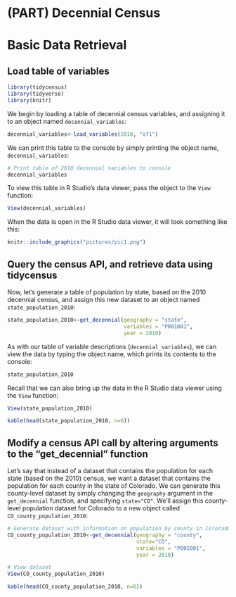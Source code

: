 # (PART) Decennial Census {-}

# Basic Data Retrieval

## Load table of variables

```r
library(tidycensus)
library(tidyverse)
library(knitr)
```

We begin by loading a table of decennial census variables, and assigning it to an object named ```decennial_variables```:

```r
decennial_variables<-load_variables(2010, "sf1")
```

We can print this table to the console by simply printing the object name, ```decennial_variables```:

```r
# Print table of 2010 decennial variables to console
decennial_variables
```

To view this table in R Studio's data viewer, pass the object to the ```View``` function:

```r
View(decennial_variables)
```

When the data is open in the R Studio data viewer, it will look something like this:

```r
knitr::include_graphics("pictures/pic1.png")
```

## Query the census API, and retrieve data using tidycensus

Now, let's generate a table of population by state, based on the 2010 decennial census, and assign this new dataset to an object named ```state_population_2010```:

```r
state_population_2010<-get_decennial(geography = "state", 
                                     variables = "P001001",
                                     year = 2010)
```

As with our table of variable descriptions (```decennial_variables```), we can view the data by typing the object name, which prints its contents to the console:

```r
state_population_2010
```

Recall that we can also bring up the data in the R Studio data viewer using the ```View``` function:

```r
View(state_population_2010)
```

```r
kable(head(state_population_2010, n=6))
```

## Modify a census API call by altering arguments to the "get_decennial" function

Let's say that instead of a dataset that contains the population for each state (based on the 2010) census, we want a dataset that contains the population for each county in the state of Colorado. We can generate this county-level dataset by simply changing the ```geography``` argument in the ```get_decennial``` function, and specifying ```state="CO"```. We'll assign this county-level population dataset for Colorado to a new object called ```CO_county_population_2010```: 

```r
# Generate dataset with information on population by county in Colorado, and assign to an object named "CO_county_population_2010"
CO_county_population_2010<-get_decennial(geography = "county", 
                                         state="CO",
                                         variables = "P001001", 
                                         year = 2010)

# View dataset
View(CO_county_population_2010)
```

```r
kable(head(CO_county_population_2010, n=6)) 
```







